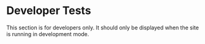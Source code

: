 # Developer Tests

This section is for developers only.  It should only be displayed when the
site is running in development mode.